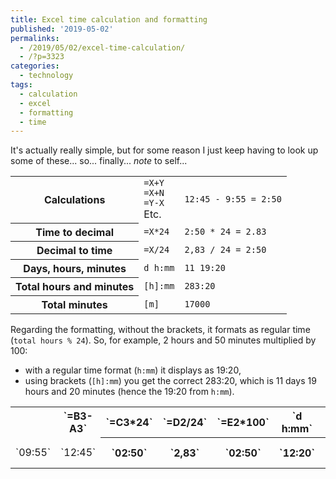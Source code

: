 ```yaml
---
title: Excel time calculation and formatting
published: '2019-05-02'
permalinks:
  - /2019/05/02/excel-time-calculation/
  - /?p=3323
categories:
  - technology
tags:
  - calculation
  - excel
  - formatting
  - time
---
```


It's actually really simple, but for some reason I just keep having to look up some of these... so... finally... <em>note</em> to self...

<table>
  <tbody>
    <tr>
      <th>Calculations</th>
      <td>
        <code>=X+Y</code>
        <br />
        <code>=X+N</code>
        <br />
        <code>=Y-X</code>
        <br />
        Etc.
      </td>
      <td>
        <code>12:45 - 9:55 = 2:50</code>
      </td>
    </tr>
    <tr>
      <th>Time to decimal</th>
      <td>
        <code>=X*24</code>
      </td>
      <td>
        <code>2:50 * 24 = 2.83</code>
      </td>
    </tr>
    <tr>
      <th>Decimal to time</th>
      <td>
        <code>=X/24</code>
      </td>
      <td>
        <code>2,83 / 24 = 2:50</code>
      </td>
    </tr>
    <tr>
      <th>Days, hours, minutes</th>
      <td>
        <code>d h:mm</code>
      </td>
      <td>
        <code>11 19:20</code>
      </td>
    </tr>
    <tr>
      <th>Total hours and minutes</th>
      <td>
        <code>[h]:mm</code>
      </td>
      <td>
        <code>283:20</code>
      </td>
    </tr>
    <tr>
      <th>Total minutes</th>
      <td>
        <code>[m]</code>
      </td>
      <td>
        <code>17000</code>
      </td>
    </tr>
  </tbody>
</table>

Regarding the formatting, without the brackets, it formats as regular time (`total hours % 24`). So, for example, 2 hours and 50 minutes multiplied by 100:

- with a regular time format (`h:mm`) it displays as 19:20,
- using brackets (`[h]:mm`) you get the correct 283:20, which is 11 days 19 hours and 20 minutes (hence the 19:20 from `h:mm`).

<table>
  <tbody>
    <tr>
      <td colSpan={2} />
      <th>`=B3-A3`</th>
      <th>`=C3*24`</th>
      <th>`=D2/24`</th>
      <th>`=E2*100`</th>
      <th>`d h:mm`</th>
      <th>`[h]:mm`</th>
      <th>`[m]`</th>
    </tr>
    <tr>
      <td>`09:55`</td>
      <td>`12:45`</td>
      <th>`02:50`</th>
      <th>`2,83`</th>
      <th>`02:50`</th>
      <th>`12:20`</th>
      <th>`11 19:20`</th>
      <th>`283:20`</th>
      <th>`17000`</th>
    </tr>
  </tbody>
</table>
